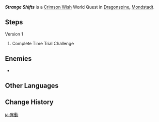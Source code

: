 {{Quest Infobox
|id            = 
|type          = World
|group         = Crimson Wish
|region        = Mondstadt
|area          = Dragonspine
|summary       = 
|startLocation = [[Dragonspine]], [[Mondstadt]]
|other         = {{Card|Crimson Agate|1}}
|characters    = Traveler
}}
'''''Strange Shifts''''' is a [[Crimson Wish]] World Quest in [[Dragonspine]], [[Mondstadt]].

==Steps==
{{Quest Description|The automated defense mechanisms of the ancient ruins have been activated by the power of some crystals. If you can destroy these automated mechanisms in a short time, you may gain the Crimson Agate that the Frostbearing Tree longs for.}}
;Version 1
#Complete Time Trial Challenge

==Enemies==
*{{Enemy|Defense Mechanism|x=2}}

==Other Languages==
{{Other Languages
|en      = Strange Shifts
|zhs     = 异动
|zhs_rm  = Yì Dòng
|zht     = 異動
|zht_rm  = Yì Dòng
|zh_tl   = Abnormal Shifts
|ja      = 異動
|ja_rm   = Idou
|ja_tl   = Change
|ko      = 이상한 움직임
|ko_rm   = Isanghan Umjigim
|ko_tl   = Strange Movement
|es      = Alteración
|es_tl   = Alteration
|fr      = Altération
|fr_tl   = Alteration
|ru      = Перемены
|ru_tl   = Changes
|th      = การเปลี่ยนแปลง
|th_rm   = 
|th_tl   = 
|vi      = Hành Động Khác Thường
|vi_tl   = 
|de      = Sonderliche Bewegungen
|de_tl   = Particular Movements
|id      = Perubahan
|id_tl   = Changes
|pt      = Alteração
|pt_tl   = 
}}

==Change History==
{{Change History|1.2}}

[[ja:異動]]